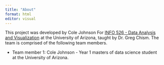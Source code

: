 ```yaml
---
title: "About"
format: html
editor: visual
---
```


This project was developed by Cole Johnson For [INFO 526 - Data Analysis and Visualization](https://datavizaz.org/) at the University of Arizona, taught by Dr. Greg Chism. The team is comprised of the following team members.

-   Team member 1: Cole Johnson - Year 1 masters of data science student at the University of Arizona.
